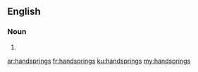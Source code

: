 ==English==

===Noun===
{{head|en|plural}}

# {{plural of|handspring|lang=en|nocat=1}}

[[ar:handsprings]]
[[fr:handsprings]]
[[ku:handsprings]]
[[my:handsprings]]